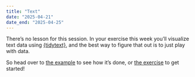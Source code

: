 ```yaml
---
title: "Text"
date: "2025-04-21"
date_end: "2025-04-25"
---
```


There's no lesson for this session. In your exercise this week you'll visualize text data using [{tidytext}](https://www.tidytextmining.com/), and the best way to figure that out is to just play with data.

So head over to [the example](/example/14-example.qmd) to see how it's done, or [the exercise](/assignment/14-exercise.qmd) to get started!
